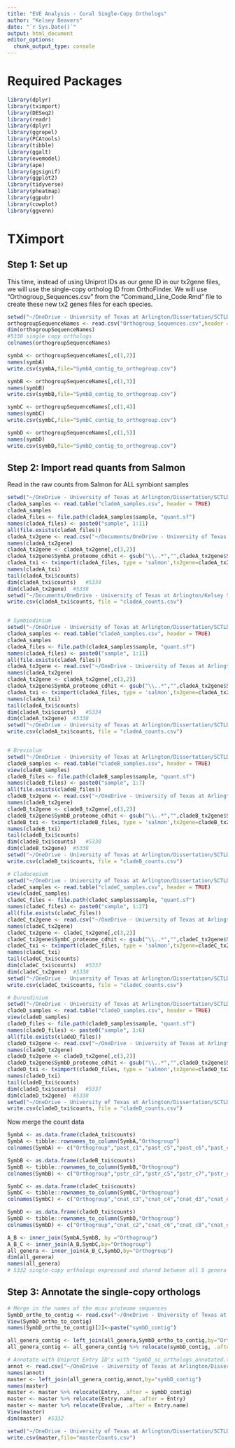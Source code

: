 ```yaml
---
title: "EVE Analysis - Coral Single-Copy Orthologs"
author: "Kelsey Beavers"
date: "`r Sys.Date()`"
output: html_document
editor_options: 
  chunk_output_type: console
---
```


# Required Packages
```r
library(dplyr)
library(tximport)
library(DESeq2)
library(readr)
library(dplyr)
library(ggrepel)
library(PCAtools)
library(tibble)
library(ggalt)
library(evemodel) 
library(ape)
library(ggsignif)
library(ggplot2)
library(tidyverse)
library(pheatmap)
library(ggpubr)
library(cowplot)
library(ggvenn)
```

# TXimport
## Step 1: Set up 
This time, instead of using Uniprot IDs as our gene ID in our tx2gene files, we will use the single-copy ortholog ID from OrthoFinder. We will use "Orthogroup_Sequences.csv" from the "Command_Line_Code.Rmd" file to create these new tx2 genes files for each species. 
```r
setwd("~/OneDrive - University of Texas at Arlington/Dissertation/SCTLD/Files_for_R/January_2022/SCTLD/symbiont/all/Orthofinder_cdhit/Orthogroups/")
orthogroupSequenceNames <- read.csv("Orthogroup_Sequences.csv",header = TRUE)
dim(orthogroupSequenceNames)
#5338 single copy orthologs
colnames(orthogroupSequenceNames)

symbA <- orthogroupSequenceNames[,c(1,2)]
names(symbA)
write.csv(symbA,file="SymbA_contig_to_orthogroup.csv")

symbB <- orthogroupSequenceNames[,c(1,3)]
names(symbB)
write.csv(symbB,file="SymbB_contig_to_orthogroup.csv")

symbC <- orthogroupSequenceNames[,c(1,4)]
names(symbC)
write.csv(symbC,file="SymbC_contig_to_orthogroup.csv")

symbD <- orthogroupSequenceNames[,c(1,5)]
names(symbD)
write.csv(symbD,file="SymbD_contig_to_orthogroup.csv")
```

## Step 2: Import read quants from Salmon
Read in the raw counts from Salmon for ALL symbiont samples
```r
setwd("~/OneDrive - University of Texas at Arlington/Dissertation/SCTLD/Files_for_R/January_2022/SCTLD/symbiont/cladeA/salmon/")
cladeA_samples <- read.table("cladeA_samples.csv", header = TRUE)
cladeA_samples
cladeA_files <- file.path(cladeA_samples$sample, "quant.sf")
names(cladeA_files) <- paste0("sample", 1:11)
all(file.exists(cladeA_files))
cladeA_tx2gene <- read.csv("~/Documents/OneDrive - University of Texas at Arlington/Kelsey Stuff Temp/SCTLD/January_2022/SCTLD/symbiont/all/Orthofinder_cdhit/Orthogroups/SymbA_contig_to_orthogroup.csv")
names(cladeA_tx2gene)
cladeA_tx2gene <- cladeA_tx2gene[,c(3,2)]
cladeA_tx2gene$SymbA_proteome_cdhit <- gsub("\\..*","",cladeA_tx2gene$SymbA_proteome_cdhit)
cladeA_txi <- tximport(cladeA_files, type = 'salmon',tx2gene=cladeA_tx2gene)
names(cladeA_txi)
tail(cladeA_txi$counts)
dim(cladeA_txi$counts)   #5334
dim(cladeA_tx2gene)  #5338
setwd("~/Documents/OneDrive - University of Texas at Arlington/Kelsey Stuff Temp/SCTLD/January_2022/SCTLD/symbiont/all/Orthofinder_cdhit/Counts/")
write.csv(cladeA_txi$counts, file = "cladeA_counts.csv")


# Symbiodinium
setwd("~/OneDrive - University of Texas at Arlington/Dissertation/SCTLD/Files_for_R/January_2022/SCTLD/symbiont/cladeA/salmon/")
cladeA_samples <- read.table("cladeA_samples.csv", header = TRUE)
cladeA_samples
cladeA_files <- file.path(cladeA_samples$sample, "quant.sf")
names(cladeA_files) <- paste0("sample", 1:11)
all(file.exists(cladeA_files))
cladeA_tx2gene <- read.csv("~/OneDrive - University of Texas at Arlington/Dissertation/SCTLD/Files_for_R/January_2022/SCTLD/symbiont/all/Orthofinder_cdhit/Orthogroups/SymbA_contig_to_orthogroup.csv")
names(cladeA_tx2gene)
cladeA_tx2gene <- cladeA_tx2gene[,c(3,2)]
cladeA_tx2gene$SymbA_proteome_cdhit <- gsub("\\..*","",cladeA_tx2gene$SymbA_proteome_cdhit)
cladeA_txi <- tximport(cladeA_files, type = 'salmon',tx2gene=cladeA_tx2gene)
names(cladeA_txi)
tail(cladeA_txi$counts)
dim(cladeA_txi$counts)   #5334
dim(cladeA_tx2gene)  #5338
setwd("~/OneDrive - University of Texas at Arlington/Dissertation/SCTLD/Files_for_R/January_2022/SCTLD/symbiont/all/Orthofinder_cdhit/Counts/")
write.csv(cladeA_txi$counts, file = "cladeA_counts.csv")


# Breviolum
setwd("~/OneDrive - University of Texas at Arlington/Dissertation/SCTLD/Files_for_R/January_2022/SCTLD/symbiont/cladeB/salmon/")
cladeB_samples <- read.table("cladeB_samples.csv", header = TRUE)
view(cladeB_samples)
cladeB_files <- file.path(cladeB_samples$sample, "quant.sf")
names(cladeB_files) <- paste0("sample", 1:7)
all(file.exists(cladeB_files))
cladeB_tx2gene <- read.csv("~/OneDrive - University of Texas at Arlington/Dissertation/SCTLD/Files_for_R/January_2022/SCTLD/symbiont/all/Orthofinder_cdhit/Orthogroups/SymbB_contig_to_orthogroup.csv")
names(cladeB_tx2gene)
cladeB_tx2gene <- cladeB_tx2gene[,c(3,2)]
cladeB_tx2gene$SymbB_proteome_cdhit <- gsub("\\..*","",cladeB_tx2gene$SymbB_proteome_cdhit)
cladeB_txi <- tximport(cladeB_files, type = 'salmon',tx2gene=cladeB_tx2gene)
names(cladeB_txi)
tail(cladeB_txi$counts)
dim(cladeB_txi$counts)   #5338
dim(cladeB_tx2gene)  #5338
setwd("~/OneDrive - University of Texas at Arlington/Dissertation/SCTLD/Files_for_R/January_2022/SCTLD/symbiont/all/Orthofinder_cdhit/Counts/")
write.csv(cladeB_txi$counts, file = "cladeB_counts.csv")

# Cladocopium
setwd("~/OneDrive - University of Texas at Arlington/Dissertation/SCTLD/Files_for_R/January_2022/SCTLD/symbiont/cladeC/salmon/")
cladeC_samples <- read.table("cladeC_samples.csv", header = TRUE)
view(cladeC_samples)
cladeC_files <- file.path(cladeC_samples$sample, "quant.sf")
names(cladeC_files) <- paste0("sample", 1:27)
all(file.exists(cladeC_files))
cladeC_tx2gene <- read.csv("~/OneDrive - University of Texas at Arlington/Dissertation/SCTLD/Files_for_R/January_2022/SCTLD/symbiont/all/Orthofinder_cdhit/Orthogroups/SymbC_contig_to_orthogroup.csv")
names(cladeC_tx2gene)
cladeC_tx2gene <- cladeC_tx2gene[,c(3,2)]
cladeC_tx2gene$SymbC_proteome_cdhit <- gsub("\\..*","",cladeC_tx2gene$SymbC_proteome_cdhit)
cladeC_txi <- tximport(cladeC_files, type = 'salmon',tx2gene=cladeC_tx2gene)
names(cladeC_txi)
tail(cladeC_txi$counts)
dim(cladeC_txi$counts)   #5337
dim(cladeC_tx2gene)  #5338
setwd("~/OneDrive - University of Texas at Arlington/Dissertation/SCTLD/Files_for_R/January_2022/SCTLD/symbiont/all/Orthofinder_cdhit/Counts/")
write.csv(cladeC_txi$counts, file = "cladeC_counts.csv")

# Durusdinium
setwd("~/OneDrive - University of Texas at Arlington/Dissertation/SCTLD/Files_for_R/January_2022/SCTLD/symbiont/cladeD/salmon/")
cladeD_samples <- read.table("cladeD_samples.csv", header = TRUE)
view(cladeD_samples)
cladeD_files <- file.path(cladeD_samples$sample, "quant.sf")
names(cladeD_files) <- paste0("sample", 1:6)
all(file.exists(cladeD_files))
cladeD_tx2gene <- read.csv("~/OneDrive - University of Texas at Arlington/Dissertation/SCTLD/Files_for_R/January_2022/SCTLD/symbiont/all/Orthofinder_cdhit/Orthogroups/SymbD_contig_to_orthogroup.csv")
names(cladeD_tx2gene)
cladeD_tx2gene <- cladeD_tx2gene[,c(3,2)]
cladeD_tx2gene$SymbD_proteome_cdhit <- gsub("\\..*","",cladeD_tx2gene$SymbD_proteome_cdhit)
cladeD_txi <- tximport(cladeD_files, type = 'salmon',tx2gene=cladeD_tx2gene)
names(cladeD_txi)
tail(cladeD_txi$counts)
dim(cladeD_txi$counts)   #5337
dim(cladeD_tx2gene)  #5338
setwd("~/OneDrive - University of Texas at Arlington/Dissertation/SCTLD/Files_for_R/January_2022/SCTLD/symbiont/all/Orthofinder_cdhit/Counts/")
write.csv(cladeD_txi$counts, file = "cladeD_counts.csv")
```
Now merge the count data
```r
SymbA <- as.data.frame(cladeA_txi$counts)
SymbA <- tibble::rownames_to_column(SymbA,"Orthogroup")
colnames(SymbA) <- c("Orthogroup","past_c1","past_c5","past_c6","past_c7","past_d1","past_d2","past_d3","past_d4","past_d5","past_d6","past_d7")

SymbB <- as.data.frame(cladeB_txi$counts)
SymbB <- tibble::rownames_to_column(SymbB,"Orthogroup")
colnames(SymbB) <- c("Orthogroup","pstr_c3","pstr_c5","pstr_c7","pstr_c8","pstr_d3","pstr_d5","pstr_d7")

SymbC <- as.data.frame(cladeC_txi$counts)
SymbC <- tibble::rownames_to_column(SymbC,"Orthogroup")
colnames(SymbC) <- c("Orthogroup","cnat_c3","cnat_c4","cnat_d3","cnat_d4","mcav_c1","mcav_c3","mcav_c5","mcav_c6","mcav_c7","mcav_c8","mcav_d1","mcav_d2","mcav_d3","mcav_d4","mcav_d5","mcav_d6","mcav_d8","oann_c1","oann_c3","oann_c6","oann_c7","oann_c8","oann_d1","oann_d3","oann_d6","oann_d7","oann_d8")

SymbD <- as.data.frame(cladeD_txi$counts)
SymbD <- tibble::rownames_to_column(SymbD,"Orthogroup")
colnames(SymbD) <- c("Orthogroup","cnat_c2","cnat_c6","cnat_c8","cnat_d2","cnat_d6","cnat_d8")

A_B <- inner_join(SymbA,SymbB, by ="Orthogroup")
A_B_C <- inner_join(A_B,SymbC,by="Orthogroup")
all_genera <- inner_join(A_B_C,SymbD,by="Orthogroup")
dim(all_genera)
names(all_genera)
# 5332 single-copy orthologs expressed and shared between all 5 genera
```

## Step 3: Annotate the single-copy orthologs

```r
# Merge in the names of the mcav proteome sequences
SymbD_ortho_to_contig <- read.csv("~/OneDrive - University of Texas at Arlington/Dissertation/SCTLD/Files_for_R/January_2022/SCTLD/symbiont/all/Orthofinder_cdhit/Orthogroups/D_SC_ortholog_sequences.csv")
View(SymbD_ortho_to_contig)
names(SymbD_ortho_to_contig)[2]<-paste("symbD_contig")

all_genera_contig <- left_join(all_genera,SymbD_ortho_to_contig,by="Orthogroup")
all_genera_contig <- all_genera_contig %>% relocate(symbD_contig, .after = Orthogroup)

# Annotate with Uniprot Entry ID's with "SymbD_sc_orthologs_annotated.txt"
annot <- read.csv("~/OneDrive - University of Texas at Arlington/Dissertation/SCTLD/Files_for_R/January_2022/SCTLD/symbiont/all/Orthofinder_cdhit/Annotation/SymbD_sc_orthologs_annotated.csv")
names(annot)
master <- left_join(all_genera_contig,annot,by="symbD_contig")
names(master)
master <- master %>% relocate(Entry, .after = symbD_contig)
master <- master %>% relocate(Entry.name, .after = Entry)
master <- master %>% relocate(Evalue, .after = Entry.name)
View(master)
dim(master)  #5332 

setwd("~/OneDrive - University of Texas at Arlington/Dissertation/SCTLD/Files_for_R/January_2022/SCTLD/symbiont/all/Orthofinder_cdhit/Counts/new")
write.csv(master,file="masterCounts.csv")
```


